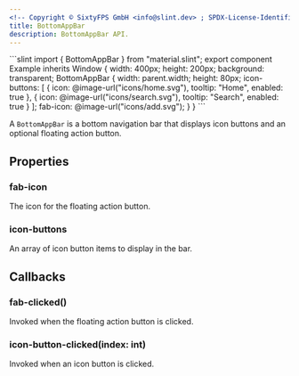 ```yaml
---
<!-- Copyright © SixtyFPS GmbH <info@slint.dev> ; SPDX-License-Identifier: MIT -->
title: BottomAppBar
description: BottomAppBar API.
---
```



<CodeSnippetMD imagePath="" imageWidth="0" imageHeight="0" imageAlt="">
```slint
import { BottomAppBar } from "material.slint";
export component Example inherits Window {
    width: 400px;
    height: 200px;
    background: transparent;
    BottomAppBar {
        width: parent.width;
        height: 80px;
        icon-buttons: [
            { icon: @image-url("icons/home.svg"), tooltip: "Home", enabled: true },
            { icon: @image-url("icons/search.svg"), tooltip: "Search", enabled: true }
        ];
        fab-icon: @image-url("icons/add.svg");
    }
}
```
</CodeSnippetMD>

A `BottomAppBar` is a bottom navigation bar that displays icon buttons and an optional floating action button.

## Properties

### fab-icon
<SlintProperty propName="fab-icon" typeName="image">
The icon for the floating action button.
</SlintProperty>

### icon-buttons
<SlintProperty propName="icon-buttons" typeName="[struct]" structName="IconButtonItem">
An array of icon button items to display in the bar.
</SlintProperty>

## Callbacks

### fab-clicked()
Invoked when the floating action button is clicked.


### icon-button-clicked(index: int)
Invoked when an icon button is clicked.
